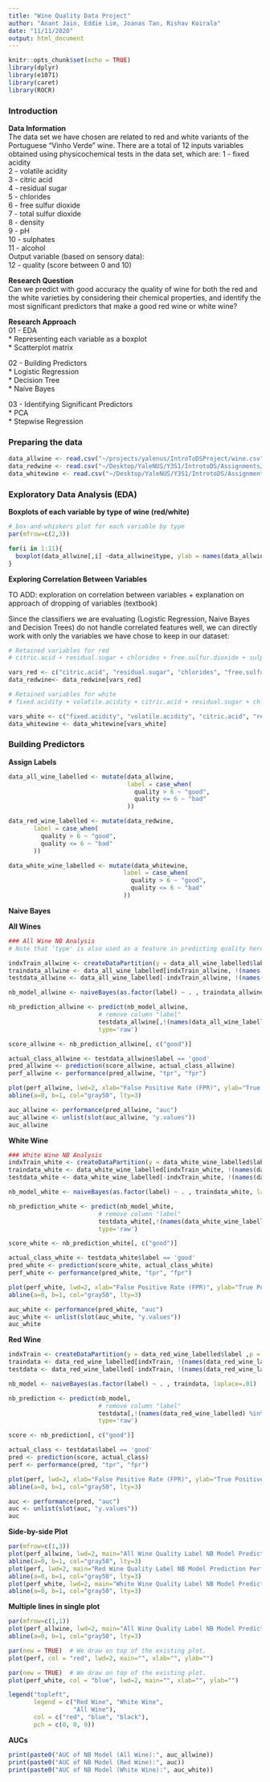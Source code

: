 ```yaml
---
title: "Wine Quality Data Project"
author: "Anant Jain, Eddie Lim, Joanas Tan, Rishav Koirala"
date: "11/11/2020"
output: html_document
---
```


```r
knitr::opts_chunk$set(echo = TRUE)
library(dplyr)
library(e1071)
library(caret)
library(ROCR)

```

### Introduction 

**Data Information**  
The data set we have chosen are related to red and white variants of the Portuguese "Vinho Verde" wine. There are a total of 12 inputs variables obtained using physicochemical tests in the data set, which are: 
1 - fixed acidity  
2 - volatile acidity  
3 - citric acid  
4 - residual sugar  
5 - chlorides  
6 - free sulfur dioxide  
7 - total sulfur dioxide  
8 - density  
9 - pH  
10 - sulphates  
11 - alcohol  
Output variable (based on sensory data):  
12 - quality (score between 0 and 10)  

**Research Question**  
Can we predict with good accuracy the quality of wine for both the red and the white varieties by considering their chemical properties, and identify the most significant predictors that make a good red wine or white wine? 

**Research Approach**  
01 - EDA  
* Representing each variable as a boxplot  
* Scatterplot matrix  

02 - Building Predictors  
* Logistic Regression  
* Decision Tree  
* Naive Bayes  

03 - Identifying Significant Predictors  
* PCA  
* Stepwise Regression  

### Preparing the data 

```r
data_allwine <- read.csv("~/projects/yalenus/IntroToDSProject/wine.csv")
data_redwine <- read.csv("~/Desktop/YaleNUS/Y3S1/IntrotoDS/Assignments/DSProj_NaiveBayes/winequality-red.csv")
data_whitewine <- read.csv("~/Desktop/YaleNUS/Y3S1/IntrotoDS/Assignments/DSProj_NaiveBayes/winequality-white.csv", sep=";")
```

### Exploratory Data Analysis (EDA)

**Boxplots of each variable by type of wine (red/white)**  

```r

# box-and-whiskers plot for each variable by type
par(mfrow=c(2,3))

for(i in 1:11){
  boxplot(data_allwine[,i] ~data_allwine$type, ylab = names(data_allwine)[i])
}
```

**Exploring Correlation Between Variables** 

TO ADD: exploration on correlation between variables + explanation on approach of dropping of variables (textbook)


Since the classifiers we are evaluating (Logistic Regression, Naive Bayes and Decision Trees) do not handle correlated features well, we can directly work with only the variables we have chose to keep in our dataset:

```r
# Retained variables for red 
# citric.acid + residual.sugar + chlorides + free.sulfur.dioxide + sulphates + alcohol

vars_red <- c("citric.acid", "residual.sugar", "chlorides", "free.sulfur.dioxide", "sulphates", "alcohol", "quality")
data_redwine<- data_redwine[vars_red]

# Retained variables for white
# fixed.acidity + volatile.acidity + citric.acid + residual.sugar + chlorides + free.sulfur.dioxide + sulphates

vars_white <- c("fixed.acidity", "volatile.acidity", "citric.acid", "residual.sugar", "chlorides", "free.sulfur.dioxide", "sulphates", "quality")
data_whitewine <- data_whitewine[vars_white]


```


### Building Predictors 

**Assign Labels**  
```r

data_all_wine_labelled <- mutate(data_allwine,
                                 label = case_when(
                                   quality > 6 ~ "good", 
                                   quality <= 6 ~ "bad"
                                 ))

data_red_wine_labelled <- mutate(data_redwine,
       label = case_when(
         quality > 6 ~ "good", 
         quality <= 6 ~ "bad"
       ))

data_white_wine_labelled <- mutate(data_whitewine,
                                label = case_when(
                                  quality > 6 ~ "good", 
                                  quality <= 6 ~ "bad"
                                ))

```

**Naive Bayes**  

**All Wines**  
```r
### All Wine NB Analysis
# Note that 'type' is also used as a feature in predicting quality here

indxTrain_allwine <- createDataPartition(y = data_all_wine_labelled$label ,p = 0.8,list = FALSE) # uses random sampling
traindata_allwine <- data_all_wine_labelled[indxTrain_allwine, !(names(data_all_wine_labelled) %in% c('quality'))]
testdata_allwine <- data_all_wine_labelled[-indxTrain_allwine, !(names(data_all_wine_labelled) %in% c('quality'))]

nb_model_allwine <- naiveBayes(as.factor(label) ~ . , traindata_allwine, laplace=.01)

nb_prediction_allwine <- predict(nb_model_allwine,
                         # remove column "label"
                         testdata_allwine[,!(names(data_all_wine_labelled) %in% c('label'))],
                         type='raw') 

score_allwine <- nb_prediction_allwine[, c("good")]

actual_class_allwine <- testdata_allwine$label == 'good' 
pred_allwine <- prediction(score_allwine, actual_class_allwine)
perf_allwine <- performance(pred_allwine, "tpr", "fpr")
```

```r
plot(perf_allwine, lwd=2, xlab="False Positive Rate (FPR)", ylab="True Positive Rate (TPR)")
abline(a=0, b=1, col="gray50", lty=3)
```


```r
auc_allwine <- performance(pred_allwine, "auc")
auc_allwine <- unlist(slot(auc_allwine, "y.values"))
auc_allwine
```


**White Wine**
``` r
### White Wine NB Analysis
indxTrain_white <- createDataPartition(y = data_white_wine_labelled$label ,p = 0.8,list = FALSE)
traindata_white <- data_white_wine_labelled[indxTrain_white, !(names(data_white_wine_labelled) %in% c('quality'))]
testdata_white <- data_white_wine_labelled[-indxTrain_white, !(names(data_white_wine_labelled) %in% c('quality'))]

nb_model_white <- naiveBayes(as.factor(label) ~ . , traindata_white, laplace=.01)

nb_prediction_white <- predict(nb_model_white,
                         # remove column "label"
                         testdata_white[,!(names(data_white_wine_labelled) %in% c('label'))],
                         type='raw') 

score_white <- nb_prediction_white[, c("good")]

actual_class_white <- testdata_white$label == 'good' 
pred_white <- prediction(score_white, actual_class_white)
perf_white <- performance(pred_white, "tpr", "fpr")

```


``` r
plot(perf_white, lwd=2, xlab="False Positive Rate (FPR)", ylab="True Positive Rate (TPR)")
abline(a=0, b=1, col="gray50", lty=3)
```


``` r
auc_white <- performance(pred_white, "auc")
auc_white <- unlist(slot(auc_white, "y.values"))
auc_white

```

**Red Wine**
``` r
indxTrain <- createDataPartition(y = data_red_wine_labelled$label ,p = 0.8,list = FALSE) # uses random sampling
traindata <- data_red_wine_labelled[indxTrain, !(names(data_red_wine_labelled) %in% c('quality'))]
testdata <- data_red_wine_labelled[-indxTrain, !(names(data_red_wine_labelled) %in% c('quality'))]

nb_model <- naiveBayes(as.factor(label) ~ . , traindata, laplace=.01)

nb_prediction <- predict(nb_model,
                         # remove column "label"
                         testdata[,!(names(data_red_wine_labelled) %in% c('label'))],
                         type='raw') 

score <- nb_prediction[, c("good")]

actual_class <- testdata$label == 'good' 
pred <- prediction(score, actual_class)
perf <- performance(pred, "tpr", "fpr")
```

``` r
plot(perf, lwd=2, xlab="False Positive Rate (FPR)", ylab="True Positive Rate (TPR)")
abline(a=0, b=1, col="gray50", lty=3)
```

``` r
auc <- performance(pred, "auc")
auc <- unlist(slot(auc, "y.values"))
auc
```


**Side-by-side Plot**

``` r
par(mfrow=c(1,3)) 
plot(perf_allwine, lwd=2, main="All Wine Quality Label NB Model Prediction Perf", xlab="False Positive Rate (FPR)", ylab="True Positive Rate (TPR)")
abline(a=0, b=1, col="gray50", lty=3)
plot(perf, lwd=2, main="Red Wine Quality Label NB Model Prediction Perf", xlab="False Positive Rate (FPR)", ylab="True Positive Rate (TPR)")
abline(a=0, b=1, col="gray50", lty=3)
plot(perf_white, lwd=2, main="White Wine Quality Label NB Model Prediction Perf", xlab="False Positive Rate (FPR)", ylab="True Positive Rate (TPR)")
abline(a=0, b=1, col="gray50", lty=3)
```

**Multiple lines in single plot**
``` r
par(mfrow=c(1,1)) 
plot(perf_allwine, lwd=2, main="All Wine Quality Label NB Model Prediction Perf", xlab="False Positive Rate (FPR)", ylab="True Positive Rate (TPR)")
abline(a=0, b=1, col="gray50", lty=3)

par(new = TRUE)  # We draw on top of the existing plot.
plot(perf, col = "red", lwd=2, main="", xlab="", ylab="")

par(new = TRUE)  # We draw on top of the existing plot.
plot(perf_white, col = "blue", lwd=2, main="", xlab="", ylab="")

legend("topleft",
       legend = c("Red Wine", "White Wine", 
                  "All Wine"),
       col = c("red", "blue", "black"),
       pch = c(0, 0, 0))
```

**AUCs**
```r
print(paste0("AUC of NB Model (All Wine):", auc_allwine))
print(paste0("AUC of NB Model (Red Wine):", auc))
print(paste0("AUC of NB Model (White Wine):", auc_white))
```